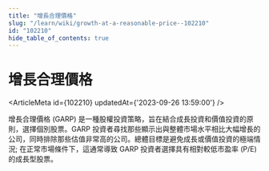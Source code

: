 ```yaml
---
title: "增長合理價格"
slug: "/learn/wiki/growth-at-a-reasonable-price--102210"
id: "102210"
hide_table_of_contents: true
---
```



# 增長合理價格

<ArticleMeta id={102210} updatedAt={'2023-09-26 13:59:00'} />
<div className='border-solid border-b border-t-0 my-4 border-[var(--ifm-color-gray-300)]' />

增長合理價格 (GARP) 是一種股權投資策略，旨在結合成長投資和價值投資的原則，選擇個別股票。GARP 投資者尋找那些顯示出與整體市場水平相比大幅增長的公司，同時排除那些估值非常高的公司。總體目標是避免成長或價值投資的極端情況; 在正常市場條件下，這通常導致 GARP 投資者選擇具有相對較低市盈率 (P/E) 的成長型股票。
